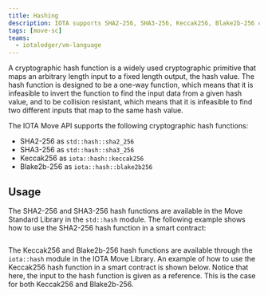```yaml
---
title: Hashing
description: IOTA supports SHA2-256, SHA3-256, Keccak256, Blake2b-256 cryptographic hash functions.
tags: [move-sc]
teams:
  - iotaledger/vm-language
---
```




A cryptographic hash function is a widely used cryptographic primitive that maps an arbitrary length input to a fixed length output, the hash value. The hash function is designed to be a one-way function, which means that it is infeasible to invert the function to find the input data from a given hash value, and to be collision resistant, which means that it is infeasible to find two different inputs that map to the same hash value.

The IOTA Move API supports the following cryptographic hash functions:

* SHA2-256 as `std::hash::sha2_256`
* SHA3-256 as `std::hash::sha3_256`
* Keccak256 as `iota::hash::keccak256`
* Blake2b-256 as `iota::hash::blake2b256`

## Usage

The SHA2-256 and SHA3-256 hash functions are available in the Move Standard Library in the `std::hash` module. The following example shows how to use the SHA2-256 hash function in a smart contract:

```move file=<rootDir>/docs/examples/move/cryptography/sources/hashing_std.move
```

The Keccak256 and Blake2b-256 hash functions are available through the `iota::hash` module in the IOTA Move Library. An example of how to use the Keccak256 hash function in a smart contract is shown below. Notice that here, the input to the hash function is given as a reference. This is the case for both Keccak256 and Blake2b-256.

```move file=<rootDir>/docs/examples/move/cryptography/sources/hashing_iota.move
```

<Quiz questions={questions} />